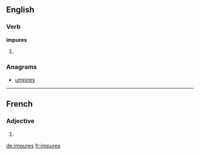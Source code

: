 ==English==

===Verb===
'''impures'''

# {{third-person singular of|impure}}

===Anagrams===
* [[umpires#English|umpires]]

----

==French==

===Adjective===
{{fr-adj-form}}

# {{form of|feminine plural|impur|lang=fr}}

[[de:impures]]
[[fr:impures]]
